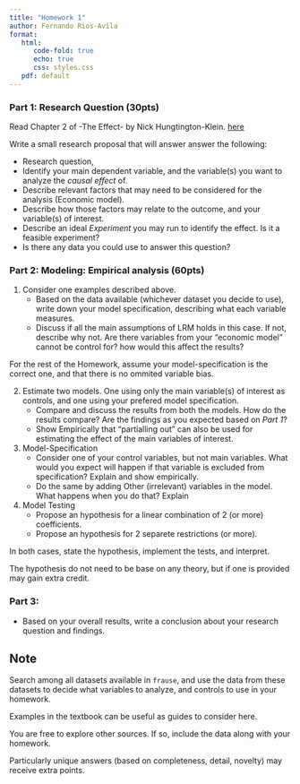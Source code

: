 ```yaml
---
title: "Homework 1"
author: Fernando Rios-Avila
format: 
   html: 
      code-fold: true
      echo: true
      css: styles.css 
   pdf: default  
---
```



### Part 1: Research Question (30pts)

Read Chapter 2 of -The Effect- by Nick Hungtington-Klein. [here](https://theeffectbook.net/ch-ResearchQuestions.html)

Write a small research proposal that will answer answer the following:

-   Research question,
-   Identify your main dependent variable, and the variable(s) you want to analyze the *causal effect* of.
-   Describe relevant factors that may need to be considered for the analysis (Economic model).
-   Describe how those factors may relate to the outcome, and your variable(s) of interest.
-   Describe an ideal *Experiment* you may run to identify the effect. Is it a feasible experiment?
-   Is there any data you could use to answer this question?

### Part 2: Modeling: Empirical analysis (60pts)

1. Consider one examples described above. 
   - Based on the data available (whichever dataset you decide to use), write down your model specification, describing what each variable measures.   
   - Discuss if all the main assumptions of LRM holds in this case. If not, describe why not. Are there variables from your "economic model" cannot be control for? how would this affect the results?

For the rest of the Homework, assume your model-specification is the correct one, and that there is no ommited variable bias.

2. Estimate two models. One using only the main variable(s) of interest as controls, and one using your prefered model specification.
   - Compare and discuss the results from both the models. How do the results compare? Are the findings as you expected based on *Part 1*? 
   - Show Empirically that "partialling out" can also be used for estimating the effect of the main variables of interest. 

3. Model-Specification
   - Consider one of your control variables, but not main variables. What would you expect will happen if that variable is excluded from specification? Explain and show empirically.
   - Do the same by adding Other (irrelevant) variables in the model. What happens when you do that? Explain
  
4. Model Testing 
   - Propose an hypothesis for a linear combination of 2 (or more) coefficients. 
   - Propose an hypothesis for 2 separete restrictions (or more). 
  
In both cases, state the hypothesis, implement the tests, and interpret. 

The hypothesis do not need to be base on any theory, but if one is provided may gain extra credit.

### Part 3:

- Based on your overall results, write a conclusion about your research question and findings. 

## Note

Search among all datasets available in `frause`, and use the data from these datasets to decide what variables to analyze, and controls to use in your homework. 

Examples in the textbook can be useful as guides to consider here.

You are free to explore other sources. If so, include the data along with your homework.

Particularly unique answers (based on completeness, detail, novelty) may receive extra points.


